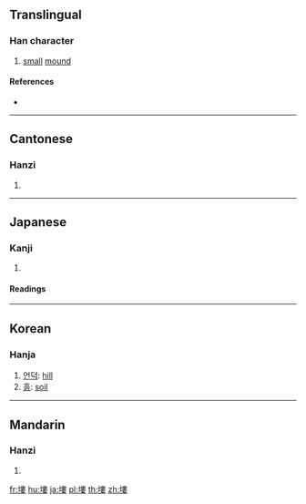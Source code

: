 {{also|𪣻}}
==Translingual==

===Han character===
{{Han char|rn=32|rad=土|as=11|sn=14|four=45144|canj=GLLV|ids=⿰土婁}}

# [[small]] [[mound]]

====References====
* {{Han ref|kx=0237.110|dkj=05403|dj=0475.180|hdz=10480.040|uh=587F|ud=22655|bh=E15C|bd=57692}}

----

==Cantonese==

===Hanzi===
{{yue-hanzi|sim=𪣻|jyut=|y=lau5}}

# {{defn|lang=yue|sort=土11}}

----

==Japanese==

===Kanji===
{{ja-kanji|grade=|rs=土11}}

# {{defn|lang=ja|sort=土11}}

====Readings====
{{ja-readings|goon=[[る]] (ru)|kanon=[[ろう]] (rō)|kun=[[つち]] (tsuchi), [[つか]] (tsuka)}}

----

==Korean==

===Hanja===
{{ko-hanja|hangeul=[[루]]>[[누]]|eumhun=|rv=ru>nu|mr=ru>nu|y=lwu>nwu}}

# [[언덕]]: [[hill]]
# [[흙]]: [[soil]]

----

==Mandarin==

===Hanzi===
{{cmn-hanzi|sim=𪣻|pin=[[lǒu]] ([[lou3]])|wg=lou<sup>3</sup>}}

# {{defn|lang=cmn|sort=土11}}

[[fr:塿]]
[[hu:塿]]
[[ja:塿]]
[[pl:塿]]
[[th:塿]]
[[zh:塿]]